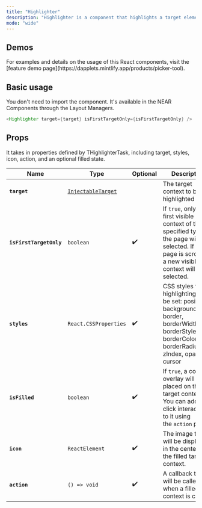 ```yaml
---
title: "Highlighter"
description: "Highlighter is a component that highlights a target element using specified styles.  The DappletContextPicker feature uses this component under the hood to highlight the contexts that are available for selection."
mode: "wide"
---
```


## Demos

<Tip>
  For examples and details on the usage of this React components, visit the [feature demo page](https://dapplets.mintlify.app/products/picker-tool).
</Tip>

## Basic usage

You don't need to import the component. It's available in the NEAR Components through the Layout Managers.

```java
<Highlighter target={target} isFirstTargetOnly={isFirstTargetOnly} />
```

## Props

It takes in properties defined by THighlighterTask, including target, styles, icon, action, and an optional filled state.

| Name                    | Type                                                                                 | Optional | **Description**                                                                                                                                                |
| ----------------------- | ------------------------------------------------------------------------------------ | -------- | -------------------------------------------------------------------------------------------------------------------------------------------------------------- |
| **`target`**            | [`InjectableTarget`](https://dapplets.mintlify.app/api-references/injectable-target) |          | The target context to be highlighted                                                                                                                           |
| **`isFirstTargetOnly`** | `boolean`                                                                            | ✔️       | If `true`, only the first visible context of the specified type on the page will be selected. If the page is scrolled, a new visible context will be selected. |
| **`styles`**            | `React.CSSProperties`                                                                | ✔️       | CSS styles for the highlighting. Can be set: position, backgroundColor, border, borderWidth, borderStyle, borderColor, borderRadius, zIndex, opacity, cursor   |
| **`isFilled`**          | `boolean`                                                                            | ✔️       | If `true`, a color overlay will be placed on the target context. You can add a click interaction to it using the `action` prop.                                |
| **`icon`**              | `ReactElement`                                                                       | ✔️       | The image that will be displayed in the center of the filled target context.                                                                                   |
| **`action`**            | `() => void`                                                                         | ✔️       | A callback that will be called when a filled context is clicked.                        |
